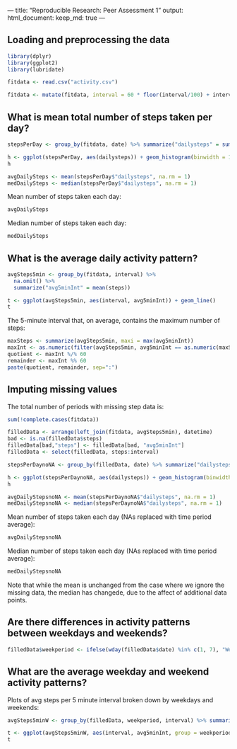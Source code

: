 --- title: "Reproducible Research: Peer Assessment 1" output: html_document: 
keep_md: true ---


## Loading and preprocessing the data 
```r
library(dplyr) 
library(ggplot2) 
library(lubridate)

fitdata <- read.csv("activity.csv")

fitdata <- mutate(fitdata, interval = 60 * floor(interval/100) + interval - 100 *                      floor(interval/100), datetime = ymd(date) + 60*interval) 
```

## What is mean total number of steps taken per day? 
```r
stepsPerDay <- group_by(fitdata, date) %>% summarize("dailysteps" = sum(steps))

h <- ggplot(stepsPerDay, aes(dailysteps)) + geom_histogram(binwidth = 1500) 
h

avgDailySteps <- mean(stepsPerDay$"dailysteps", na.rm = 1)
medDailySteps <- median(stepsPerDay$"dailysteps", na.rm = 1)
```

Mean number of steps taken each day:
``` r
avgDailySteps 
```

Median number of steps taken each day:
``` r
medDailySteps 
```


## What is the average daily activity pattern? 
```r
avgSteps5min <- group_by(fitdata, interval) %>%
  na.omit() %>%
  summarize("avg5minInt" = mean(steps))

t <- ggplot(avgSteps5min, aes(interval, avg5minInt)) + geom_line()
t
```


The 5-minute interval that, on average, contains the maximum number of steps:
``` r
maxSteps <- summarize(avgSteps5min, maxi = max(avg5minInt))
maxInt <- as.numeric(filter(avgSteps5min, avg5minInt == as.numeric(maxSteps)) %>% select(interval))
quotient <- maxInt %/% 60
remainder <- maxInt %% 60
paste(quotient, remainder, sep=":")
```


## Imputing missing values
The total number of periods with missing step data is:
``` r
sum(!complete.cases(fitdata))

filledData <- arrange(left_join(fitdata, avgSteps5min), datetime)
bad <- is.na(filledData$steps)
filledData[bad,"steps"] <- filledData[bad, "avg5minInt"]
filledData <- select(filledData, steps:interval)
```


```r
stepsPerDaynoNA <- group_by(filledData, date) %>% summarize("dailysteps" = sum(steps))

h <- ggplot(stepsPerDaynoNA, aes(dailysteps)) + geom_histogram(binwidth = 1500) 
h

avgDailyStepsnoNA <- mean(stepsPerDaynoNA$"dailysteps", na.rm = 1)
medDailyStepsnoNA <- median(stepsPerDaynoNA$"dailysteps", na.rm = 1)
```


Mean number of steps taken each day (NAs replaced with time period average):
``` r
avgDailyStepsnoNA
```


Median number of steps taken each day (NAs replaced with time period average):
``` r
medDailyStepsnoNA
```


Note that while the mean is unchanged from the case where we ignore the missing data, the median has changede, due to the affect of additional data points.


## Are there differences in activity patterns between weekdays and weekends?
``` r
filledData$weekperiod <- ifelse(wday(filledData$date) %in% c(1, 7), "Weekend", "Weekday")
```


## What are the average weekday and weekend activity patterns?
Plots of avg steps per 5 minute interval broken down by weekdays and weekends:
```r
avgSteps5minW <- group_by(filledData, weekperiod, interval) %>% summarize("avg5minInt" = mean(steps))

t <- ggplot(avgSteps5minW, aes(interval, avg5minInt, group = weekperiod)) + facet_wrap(~weekperiod, 2, 1) + geom_line()
t
```